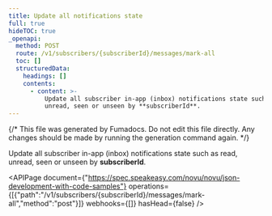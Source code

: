 ```yaml
---
title: Update all notifications state
full: true
hideTOC: true
_openapi:
  method: POST
  route: /v1/subscribers/{subscriberId}/messages/mark-all
  toc: []
  structuredData:
    headings: []
    contents:
      - content: >-
          Update all subscriber in-app (inbox) notifications state such as read,
          unread, seen or unseen by **subscriberId**.
---
```


{/* This file was generated by Fumadocs. Do not edit this file directly. Any changes should be made by running the generation command again. */}

Update all subscriber in-app (inbox) notifications state such as read, unread, seen or unseen by **subscriberId**.

<APIPage document={"https://spec.speakeasy.com/novu/novu/json-development-with-code-samples"} operations={[{"path":"/v1/subscribers/{subscriberId}/messages/mark-all","method":"post"}]} webhooks={[]} hasHead={false} />